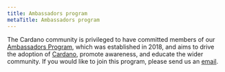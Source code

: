 ```yaml
---
title: Ambassadors program
metaTitle: Ambassadors program
---
```


The Cardano community is privileged to have committed members of our [Ambassadors Program](https://www.cardano.org/ambassadors/), which was established in 2018, and aims to drive the adoption of [Cardano](https://cardano.org/), promote awareness, and educate the wider community. If you would like to join this program, please send us an [email](mailto:community@cardanofoundation.org).
